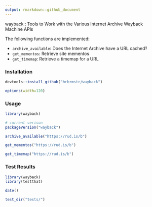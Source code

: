 ```yaml
---
output: rmarkdown::github_document
---
```


wayback : Tools to Work with the Various Internet Archive Wayback Machine APIs

The following functions are implemented:

- `archive_available`:	Does the Internet Archive have a URL cached?
- `get_mementos`:	Retrieve site mementos
- `get_timemap`:	Retrieve a timemap for a URL

### Installation

```r
devtools::install_github("hrbrmstr/wayback")
```

```r
options(width=120)
```

### Usage

```r
library(wayback)

# current verison
packageVersion("wayback")

archive_available("https://rud.is/b")

get_mementos("https://rud.is/b")

get_timemap("https://rud.is/b")
```

### Test Results

```r
library(wayback)
library(testthat)

date()

test_dir("tests/")
```
